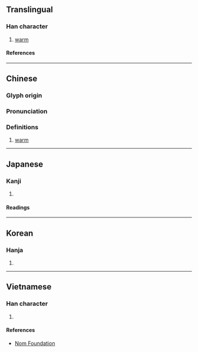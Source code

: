 {{character info}}
==Translingual==

===Han character===
{{Han char|rn=72|rad=日|as=05|sn=9|four=67020|canj=APR|ids=⿰日句}}

# [[warm]]

====References====
{{Han ref|kx=0493.190|dkj=13852|dj=0857.070|hdz=21502.090|uh=662B}}

----

==Chinese==
{{zh-forms}}

===Glyph origin===
{{Han etym}}

===Pronunciation===
{{zh-pron
|m=xù
|c=heoi2
|mn=
|mn-t=
|mc=y
|oc=y
|cat=a
}}

===Definitions===
{{zh-hanzi}}

# {{zh-alt-lb|煦}} [[warm]]

----

==Japanese==

===Kanji===
{{ja-kanji|grade=|rs=日05}}

# {{rfdef|ja|sort=日05}}

====Readings====
{{ja-readings
|on=く, きょう
|kun=あたたか
}}

----

==Korean==

===Hanja===
{{ko-hanja|구}}

# {{rfdef|ko|sort=日05}}

----

==Vietnamese==

===Han character===
{{vi-readings|rs=日05|reading=hu}}

# {{rfdef|vi|sort=日05}}

====References====
* [http://nomfoundation.org/common/nom_details.php?codepoint=662b Nom Foundation]